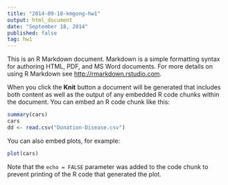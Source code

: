 ```yaml
---
title: "2014-09-18-kmgong-hw1"
output: html_document
date: "September 18, 2014"
published: false
tag: hw1
---
```


This is an R Markdown document. Markdown is a simple formatting syntax for authoring HTML, PDF, and MS Word documents. For more details on using R Markdown see <http://rmarkdown.rstudio.com>.

When you click the **Knit** button a document will be generated that includes both content as well as the output of any embedded R code chunks within the document. You can embed an R code chunk like this:

```r
summary(cars)
cars
dd <- read.csv("Donation-Disease.csv")
```

You can also embed plots, for example:

```r
plot(cars)
```

Note that the `echo = FALSE` parameter was added to the code chunk to prevent printing of the R code that generated the plot.
